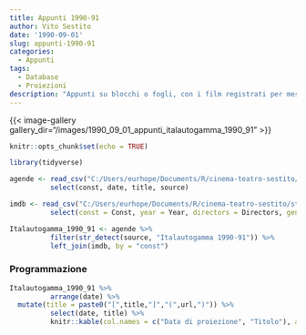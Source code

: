 ```yaml
---
title: Appunti 1990-91
author: Vito Sestito
date: '1990-09-01'
slug: appunti-1990-91
categories:
  - Appunti
tags:
  - Database
  - Proiezioni
description: "Appunti su blocchi o fogli, con i film registrati per mese. Riportano gli incassi dei film quando disponibili."
---
```

{{< image-gallery gallery_dir="/images/1990_09_01_appunti_italautogamma_1990_91" >}}
```r
knitr::opts_chunk$set(echo = TRUE)

library(tidyverse)

agende <- read_csv("C:/Users/eurhope/Documents/R/cinema-teatro-sestito/static/data/programmazione_agende.csv") %>%
          select(const, date, title, source)

imdb <- read_csv("C:/Users/eurhope/Documents/R/cinema-teatro-sestito/static/data/programmazione_imdb.csv") %>%
          select(const = Const, year = Year, directors = Directors, genres = Genres, imdb_rating = `IMDb Rating`, runtime = `Runtime (mins)`, url = URL)

Italautogamma_1990_91 <- agende %>%
          filter(str_detect(source, "Italautogamma 1990-91")) %>%
          left_join(imdb, by = "const")
```
### Programmazione
```r
Italautogamma_1990_91 %>%
          arrange(date) %>%
  mutate(title = paste0("[",title,"]","(",url,")")) %>%
          select(date, title) %>%
          knitr::kable(col.names = c("Data di proiezione", "Titolo"), align = c("l", "l"))
```